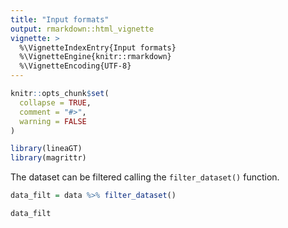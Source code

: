 ---
title: "Input formats"
output: rmarkdown::html_vignette
vignette: >
  %\VignetteIndexEntry{Input formats}
  %\VignetteEngine{knitr::rmarkdown}
  %\VignetteEncoding{UTF-8}
---

```{r, include = FALSE}
knitr::opts_chunk$set(
  collapse = TRUE,
  comment = "#>",
  warning = FALSE
)
```

```{r setup}
library(lineaGT)
library(magrittr)
```

The dataset can be filtered calling the `filter_dataset()` function.

```{r dataset_filtering}
data_filt = data %>% filter_dataset()

data_filt
```

